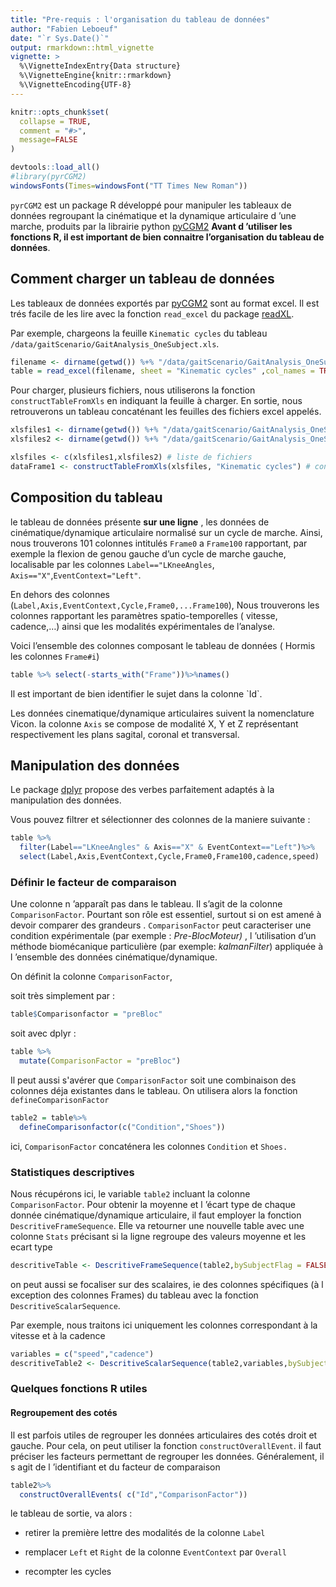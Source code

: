 ```yaml
---
title: "Pre-requis : l'organisation du tableau de données"
author: "Fabien Leboeuf"
date: "`r Sys.Date()`"
output: rmarkdown::html_vignette
vignette: >
  %\VignetteIndexEntry{Data structure}
  %\VignetteEngine{knitr::rmarkdown}
  %\VignetteEncoding{UTF-8}
---
```


```r
knitr::opts_chunk$set(
  collapse = TRUE,
  comment = "#>",
  message=FALSE
)

devtools::load_all()
#library(pyrCGM2)
windowsFonts(Times=windowsFont("TT Times New Roman"))
```

`pyrCGM2` est un package R développé pour manipuler les tableaux de données regroupant la cinématique et la dynamique articulaire d 'une marche, produits par la librairie python [pyCGM2](https://pycgm2.netlify.app/) **Avant d 'utiliser les fonctions R, il est important de bien connaitre l'organisation du tableau de données**.

## Comment charger un tableau de données

Les tableaux de données exportés par [pyCGM2](https://pycgm2.netlify.app/) sont au format excel. Il est trés facile de les lire avec la fonction `read_excel` du package [readXL](https://readxl.tidyverse.org/).

Par exemple, chargeons la feuille `Kinematic cycles` du tableau `/data/gaitScenario/GaitAnalysis_OneSubject.xls`.

```r
filename <- dirname(getwd()) %+% "/data/gaitScenario/GaitAnalysis_OneSubject.xls"
table = read_excel(filename, sheet = "Kinematic cycles" ,col_names = TRUE,.name_repair = "minimal")
```

Pour charger, plusieurs fichiers, nous utiliserons la fonction `constructTableFromXls` en indiquant la feuille à charger. En sortie, nous retrouverons un tableau concaténant les feuilles des fichiers excel appelés.

```r
xlsfiles1 <- dirname(getwd()) %+% "/data/gaitScenario/GaitAnalysis_OneSubject_PreOp.xls"
xlsfiles2 <- dirname(getwd()) %+% "/data/gaitScenario/GaitAnalysis_OneSubject_PostOp.xls"

xlsfiles <- c(xlsfiles1,xlsfiles2) # liste de fichiers
dataFrame1 <- constructTableFromXls(xlsfiles, "Kinematic cycles") # construction des données
```

## Composition du tableau

le tableau de données présente **sur une ligne** , les données de cinématique/dynamique articulaire normalisé sur un cycle de marche. Ainsi, nous trouverons 101 colonnes intitulés `Frame0` a `Frame100` rapportant, par exemple la flexion de genou gauche d'un cycle de marche gauche, localisable par les colonnes `Label=="LKneeAngles`, `Axis=="X"`,`EventContext="Left"`.

En dehors des colonnes (`Label,Axis,EventContext,Cycle,Frame0,...Frame100`), Nous trouverons les colonnes rapportant les paramètres spatio-temporelles ( vitesse, cadence,...) ainsi que les modalités expérimentales de l'analyse.

Voici l'ensemble des colonnes composant le tableau de données ( Hormis les colonnes `Frame#i`)

```r
table %>% select(-starts_with("Frame"))%>%names()
```

Il est important de bien identifier le sujet dans la colonne \`Id\`.

Les données cinematique/dynamique articulaires suivent la nomenclature Vicon. la colonne `Axis` se compose de modalité X, Y et Z représentant respectivement les plans sagital, coronal et transversal.

## Manipulation des données

Le package [dplyr](https://dplyr.tidyverse.org/) propose des verbes parfaitement adaptés à la manipulation des données.

Vous pouvez filtrer et sélectionner des colonnes de la maniere suivante :

```r
table %>%
  filter(Label=="LKneeAngles" & Axis=="X" & EventContext=="Left")%>%
  select(Label,Axis,EventContext,Cycle,Frame0,Frame100,cadence,speed)
```

### Définir le facteur de comparaison

Une colonne n 'apparaît pas dans le tableau. Il s'agit de la colonne `ComparisonFactor`. Pourtant son rôle est essentiel, surtout si on est amené à devoir comparer des grandeurs . `ComparisonFactor` peut caracteriser une condition expérimentale (par exemple : *Pre-BlocMoteur)* , l 'utilisation d'un méthode biomécanique particulière (par exemple: *kalmanFilter*) appliquée à l 'ensemble des données cinématique/dynamique.

On définit la colonne `ComparisonFactor`,

soit très simplement par :

```r
table$Comparisonfactor = "preBloc"
```

soit avec dplyr :

```r
table %>%
  mutate(ComparisonFactor = "preBloc")
```

Il peut aussi s\'avérer que `ComparisonFactor` soit une combinaison des colonnes déja existantes dans le tableau. On utilisera alors la fonction `defineComparisonFactor`

```r
table2 = table%>%
  defineComparisonfactor(c("Condition","Shoes"))
```

ici, `ComparisonFactor` concaténera les colonnes `Condition` et `Shoes.`

### Statistiques descriptives

Nous récupérons ici, le variable `table2` incluant la colonne `ComparisonFactor`. Pour obtenir la moyenne et l 'écart type de chaque donnée cinématique/dynamique articulaire, il faut employer la fonction `DescritiveFrameSequence`. Elle va retourner une nouvelle table avec une colonne `Stats` précisant si la ligne regroupe des valeurs moyenne et les ecart type

```r
descritiveTable <- DescritiveFrameSequence(table2,bySubjectFlag = FALSE)
```

on peut aussi se focaliser sur des scalaires, ie des colonnes spécifiques (à l exception des colonnes Frames) du tableau avec la fonction `DescritiveScalarSequence`.

Par exemple, nous traitons ici uniquement les colonnes correspondant à la vitesse et à la cadence

```r
variables = c("speed","cadence")
descritiveTable2 <- DescritiveScalarSequence(table2,variables,bySubjectFlag = FALSE)

```

### Quelques fonctions R utiles

#### Regroupement des cotés

Il est parfois utiles de regrouper les données articulaires des cotés droit et gauche. Pour cela, on peut utiliser la fonction `constructOverallEvent`. il faut préciser les facteurs permettant de regrouper les données. Généralement, il s agit de l 'identifiant et du facteur de comparaison

```r
table2%>%
  constructOverallEvents( c("Id","ComparisonFactor"))
```

le tableau de sortie, va alors :

-   retirer la première lettre des modalités de la colonne `Label`

-   remplacer `Left` et `Right` de la colonne `EventContext` par `Overall`

-   recompter les cycles
